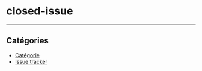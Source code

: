 # closed-issue

<Backlinks />

<hr />

## Catégories

- [Catégorie](/custom/categories)
- [Issue tracker](/custom/issue-tracker)

